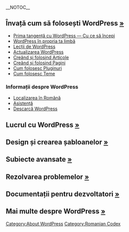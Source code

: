 {{Languages|
{{en}}
{{ar}}
{{bg}}
{{cs}}
{{de}}
{{es}}
{{fi}}
{{fr}}
{{he}}
{{hu}}
{{id}}
{{it}}
{{ja/top}}
{{ka}}
{{ko}}
{{lo}}
{{nl}}
{{pl}}
{{pt}}
{{pt-br}} 
{{ru}}
{{ro}}
{{sk}}
{{sl}}
{{sq}}
{{sv}}
{{th}}
{{tr}}
{{vi}}
{{zh-cn| WordPress 官方中文文档}}
{{zh-tw}}
}}

__NOTOC__
<!--MAIN LINKS-->
<!--
WordPress.org

    * Pagina proiectului
    * Galerie
    * Extinde
    * Despre
    * Documentație
    * Juranlul de bord
    * Asistență
    * Hosting
    * Descarcă


http://ro.wordpress.org/ http://wordpress.org/showcase/ http://wordpress.org/extend/ http://ro.wordpress.org/despre/ codex.wordpress.org/ro:Codex-ul_în_Română http://ro.forums.wordpress.org/ http://wordpress.org/hosting/ http://ro.wordpress.org/releases/-->
<!--GETTING STARTED WITH WORDPRESS-->
==Învață cum să folosești WordPress [[Getting Started with WordPress|&raquo;]]==

* [[Prima tangență cu WordPress — Cu ce să începi]]
* [[WordPress în propria ta limbă]]
* [[Lecții de WordPress]]
* [[Actualizarea WordPress]]
* [[Creând și folosind Articole]]
* [[Creând și folosind Pagini]]
* [[Cum folosesc Pluginuri]]
* [[Cum folosesc Teme]]
<!-- TODO: Tradu
* [[Getting Started with WordPress#Installation|Installation]]
* [[Getting Started with WordPress#Installation Troubleshooting and Help|Installation Help]]
* [[Getting_Started_with_WordPress#Posting_in_WordPress|Posting in WordPress]]
* [[Getting_Started_with_WordPress#WordPress_for_Beginners|WordPress for Beginners]]
* [[Getting_Started_with_WordPress#File_and_Plugin_Management|File and Plugin Management]]
* [[Plugins|WordPress Plugins]]
* [[FAQ New To WordPress|FAQ New To WordPress]]
-->
<!--WordPress 2.9 Information-->
===Informații despre WordPress===

<!-- TODO: Tradu
* [[Installing WordPress]]
* [[Upgrading WordPress]]
-->
* [[Localizarea în Română]]
* [http://ro.forums.wordpress.org/ Asistență]
* [https://ro.wordpress.org/wordpress-latest-ro_RO.zip Descarcă WordPress]

<!--WORKING WITH THEMES-->
<!--WRITE A PLUGIN-->
<!--CONTRIBUTE TO DEVELOPMENT-->
<!--GIVE BACK-->

==Lucrul cu WordPress [[Working with WordPress|&raquo;]]==
<!-- TODO: Tradu
* [[Working with WordPress]]
* [[Working_with_WordPress#WordPress_Features|WordPress Features]]
* [[Working_with_WordPress#User_and_Author_Features|User and Author Features]]
* [[Working_with_WordPress#Administration_Features|Administration Features]]
* [[Using Themes]]
* [[Working_with_WordPress#Site_Development|Site Development]]
* [[Using Permalinks]]
* [[Plugins|WordPress Plugins]]
* [[Pages|Creating and Using Pages]]
* [[WordPress Backups|WordPress Backup]]
* [[Working_with_WordPress#Fighting_Comment_Spam|Fighting Comment Spam]]
* [[Working_with_WordPress#International_Features|International Features]]
* [[FAQ Working with WordPress|FAQ Working with WordPress]]
* [[FAQ Using WordPress|FAQ Using WordPress]]
-->
<!--BLOG DESIGN AND LAYOUT-->

==Design și crearea șabloanelor [[Blog Design and Layout|&raquo;]]==
<!-- TODO: Tradu
* [[Blog Design and Layout]]
* [[Blog_Design_and_Layout#Basics_of_WordPress_Site_Design|WordPress Site Design Basics]]
* [[Blog_Design_and_Layout#WordPress_and_CSS|WordPress and CSS]]
* [[Blog_Design_and_Layout#Themes_and_Templates|Themes and Templates]]
* [[Using Themes]]
* [http://wordpress.org/extend/themes/ WordPress Theme List]
* [[Blog_Design_and_Layout#WordPress_Layout_and_Content|WordPress Layout and Content]]
* [[Know_Your_Sources#CSS|CSS Resources]]
* [[Stepping Into Template Tags]]
* [[Template Tags]]
* [[Templates|Template Files]]
* [[WordPress_Lessons#Designing_Your_WordPress_Site|Lessons: Designing Your WordPress Site]]
* [[CSS_Troubleshooting|CSS Troubleshooting]]
* [[Blog_Design_and_Layout#Frequently_Requested_Design_Help|More Design Help]]
* [[FAQ Layout and Design|FAQ Themes, Layout and Design]]
-->
<!--ADVANCED TOPICS-->

==Subiecte avansate [[Advanced Topics|&raquo;]]==
<!-- TODO: Tradu
* [[Advanced Topics|WordPress Advanced Topics]]
* [[Advanced_Topics#WordPress_Advanced_Techniques|WordPress Advanced Techniques]]
* [[Moving WordPress]]
* [[Importing Content]]
* [[WPMU|WordPress MU]]
* [[Backing Up Your Database]]
* [[Backing Up Your WordPress Files]]
* [[The_Loop|The WordPress Loop]]
* [[The Loop in Action]]
* [[Advanced_Topics#WordPress_Plugins_and_Customization|Plugins and Customization]]
* [[Using Permalinks]]
* [[Podcasting]]
* [[Advanced_Topics#Server_and_Database_Information|Server and Database Information]]
* [[Advanced_Topics#Help_Improve_WordPress|Help Improve WordPress]]
* [[FAQ Advanced Topics|FAQ Advanced Topics]]
-->
<!--TROUBLESHOOTING-->

==Rezolvarea problemelor [[Troubleshooting|&raquo;]]==
<!-- TODO: Tradu
* [[Troubleshooting|Troubleshooting WordPress]]
* [[Troubleshooting#Finding_Answers|Finding Answers]]
* [[Using the Support Forums]]
* [[Troubleshooting#Installation_Problems|Installation Troubleshooting]]
* [[Troubleshooting#Comment_Spam|Comment Spam]]
* [[Troubleshooting#Installation_Problems|Moving from Another Source]]
* [[Troubleshooting#Design_and_Layout_Troubleshooting|Design and Layout Troubleshooting]]
* [[Troubleshooting#Solving_Common_Problems|Solving Common Problems]]
* [[FAQ|FAQ - Frequently Asked Questions]]
* [[FAQ About WordPress|FAQ About WordPress]]
* [[FAQ Installation|FAQ Installation]] 
* [[FAQ My site was hacked|FAQ Help! My site has been hacked!]] 
* [[FAQ New To WordPress|FAQ New To WordPress]] 
* [[FAQ Working with WordPress|FAQ Working with WordPress]] 
* [[FAQ Layout and Design|FAQ Themes, Layout and Design]] 
* [[FAQ Using WordPress|FAQ Using WordPress]]
* [[FAQ Advanced Topics|FAQ Advanced Topics]]
* [[FAQ Troubleshooting|FAQ Troubleshooting]]
* [[FAQ Developer Documentation|FAQ Developer Documentation]] 
* [[FAQ Codex|FAQ Codex]]
-->
<!--DEVELOPER DOCUMENTATION-->

==Documentații pentru dezvoltatori [[Developer Documentation|&raquo;]]==
<!-- TODO: Tradu
* [[Database Description]]
* [[Contributing_to_WordPress#Development_and_Testing|Contributing to WordPress]]
* [[Developer Documentation|WordPress Developer Documentation]]
* [[FAQ Developer Documentation]] 
* [[Function Reference]]
* [[Hacking WordPress]]
* [[Inline Documentation]]
* [[Option Reference]]
* [[Plugin API]]
* [[Submitting Bugs]]
* [[Theme Development]]
* [http://wordpress.org/download/svn/ Using Subversion]
* [[WordPress Coding Standards]] 
* [[WordPress Cookies]] 
* [[Writing a Plugin]]
* [[WPMU|WordPress MU]]
-->
<!--ABOUT WORDPRESS-->

==Mai multe despre WordPress [[About WordPress|&raquo;]]==
<!-- TODO: Tradu
* [[About WordPress#About_WordPress|Information About WordPress]]
* [[WordPress Features]]
* [[WordPress Versions]] ([[Version_2.0|2.0]], [[Version_2.1|2.1]], [[Version_2.2|2.2]], [[Version_2.3|2.3]], [[Version_2.5|2.5]], [[Version_2.6|2.6]], [[Version_2.7|2.7]], [[Version_2.8|2.8]], [[Version_2.9|2.9]])
* [[WordPress Semantics]]
* [[About WordPress#About_Blogging|About Blogging]]
* [[FAQ About WordPress|FAQ About WordPress]]
* [[Glossary]]
* [[Contributing to WordPress]]
* [[Support_Forum_Volunteers|Become a WordPress Support Forum Volunteer]]
* [[Codex:About|About the WordPress Codex]]
* [[About WordPress#Codex_Administration|WordPress Codex Administration]]
* [[Codex:Guidelines|Codex Guidelines]]
* [[Documentation team|WordPress Documentation Team]]
* [[Codex:Contributing|Volunteers Needed for Codex Documentation]]
-->
{{Browsebar}}


[[Category:About WordPress]]
[[Category:Romanian Codex]]